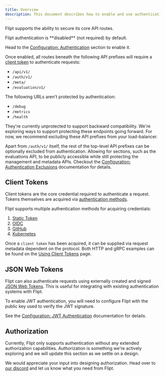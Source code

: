 ```yaml
---
title: Overview
description: This document describes how to enable and use authentication with Flipt.
---
```


Flipt supports the ability to secure its core API routes.

<Info>
Flipt authentication is **disabled** (not required) by default.

Head to the [Configuration: Authentication](/configuration/authentication) section to enable it.

</Info>

Once enabled, all routes beneath the following API prefixes will require a [client token](#client-tokens) to authenticate requests:

- `/api/v1/`
- `/auth/v1/`
- `/meta/`
- `/evaluation/v1/`

<Warning>
The following URLs aren't protected by authentication:

- `/debug`
- `/metrics`
- `/health`

They're currently unprotected to support backward compatibility.
We're exploring ways to support protecting these endpoints going forward.
For now, we recommend excluding these API prefixes from your load-balancer.

</Warning>

Apart from `/auth/v1/` itself, the rest of the top-level API prefixes can be optionally excluded from authentication.
Allowing for sections, such as the evaluations API, to be publicly accessible while still protecting the management and metadata APIs.
Checkout the [Configuration: Authentication Exclusions](/configuration/authentication#exclusions) documentation for details.

## Client Tokens

Client tokens are the core credential required to authenticate a request.
Tokens themselves are acquired via [authentication methods](/authentication/methods).

Flipt supports multiple authentication methods for acquiring credentials:

1. [Static Token](/authentication/methods/#static-token)
1. [OIDC](/authentication/methods/#oidc)
1. [GitHub](/authentication/methods/#github)
1. [Kubernetes](/authentication/methods/#kubernetes)

Once a `client token` has been acquired, it can be supplied via request metadata dependent on the protocol. Both HTTP and gRPC examples can be found on the [Using Client Tokens](/authentication/using-tokens) page.

## JSON Web Tokens

Flipt can also authenticate requests using externally created and signed [JSON Web Tokens](https://jwt.io/). This is useful for integrating with existing authentication systems with Flipt.

To enable JWT authentication, you will need to configure Flipt with the public key used to verify the JWT signature. 

See the [Configuration: JWT Authentication](/configuration/authentication#json-web-token) documentation for details.

## Authorization

Currently, Flipt only supports authentication without any extended authorization capabilities.
Authorization is something we're actively exploring and we will update this section as we settle on a design.

We would appreciate your input into designing authorization. Head over to [our discord](https://flipt.io/discord) and let us know what you need from Flipt.
